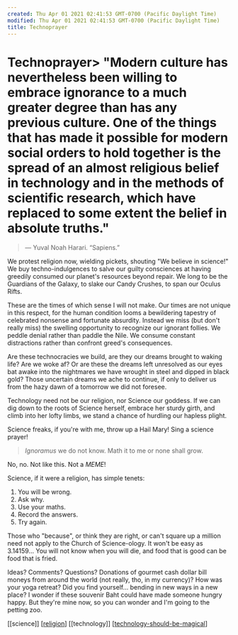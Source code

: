 ```yaml
---
created: Thu Apr 01 2021 02:41:53 GMT-0700 (Pacific Daylight Time)
modified: Thu Apr 01 2021 02:41:53 GMT-0700 (Pacific Daylight Time)
title: Technoprayer
---
```

# Technoprayer> "Modern culture has nevertheless been willing to embrace ignorance to a much greater degree than has any previous culture. One of the things that has made it possible for modern social orders to hold together is the spread of an almost religious belief in technology and in the methods of scientific research, which have replaced to some extent the belief in absolute truths."

> — Yuval Noah Harari. “Sapiens.”

We protest religion now, wielding pickets, shouting "We believe in science!" We buy techno-indulgences to salve our guilty consciences at having greedily consumed our planet's resources beyond repair. We long to be the Guardians of the Galaxy, to slake our Candy Crushes, to span our Oculus Rifts.

These are the times of which sense I will not make. Our times are not unique in this respect, for the human condition looms a bewildering tapestry of celebrated nonsense and fortunate absurdity. Instead we miss (but don't really miss) the swelling opportunity to recognize our ignorant follies. We peddle denial rather than paddle the Nile. We consume constant distractions rather than confront greed's consequences.

Are these technocracies we build, are they our dreams brought to waking life? Are we woke af? Or are these the dreams left unresolved as our eyes bat awake into the nightmares we have wrought in steel and dipped in black gold? Those uncertain dreams we ache to continue, if only to deliver us from the hazy dawn of a tomorrow we did not foresee.

Technology need not be our religion, nor Science our goddess. If we can dig down to the roots of Science herself, embrace her sturdy girth, and climb into her lofty limbs, we stand a chance of hurdling our hapless plight.

Science freaks, if you're with me, throw up a Hail Mary! Sing a science prayer!

> _Ignoramus_
> we do not know.
> Math it to me
> or none shall grow.

No, no. Not like this. Not a _MEME_!

Science, if it were a religion, has simple tenets:

1. You will be wrong.
2. Ask why.
3. Use your maths.
4. Record the answers.
5. Try again.

Those who "because", or think they are right, or can't square up a million need not apply to the Church of Science-ology. It won't be easy as 3.14159… You will not know when you will die, and food that is good can be food that is fried.

Ideas? Comments? Questions? Donations of gourmet cash dollar bill moneys from around the world (not really, tho, in my currency)? How was your yoga retreat? Did you find yourself… bending in new ways in a new place? I wonder if these souvenir Baht could have made someone hungry happy. But they're mine now, so you can wonder and I'm going to the petting zoo.

[[science]] [[religion]] [[technology]] [[technology-should-be-magical]]

[//begin]: # "Autogenerated link references for markdown compatibility"
[religion]: ../../areas/get-real/religion "Religion"
[technology-should-be-magical]: ../Devsign/ux/technology-should-be-magical "Technology should be magical"
[//end]: # "Autogenerated link references"